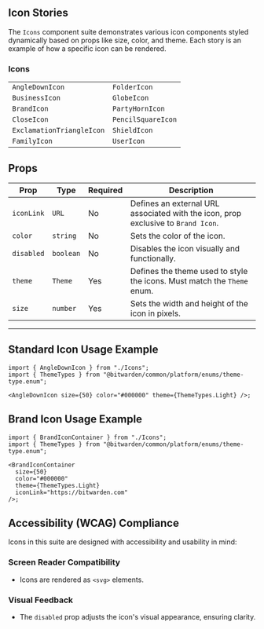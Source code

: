 
<Meta title="Components/Icons/Icons" />

## Icon Stories

The `Icons` component suite demonstrates various icon components styled dynamically based on props
like size, color, and theme. Each story is an example of how a specific icon can be rendered.

### Icons

|                           |                    |
| ------------------------- | ------------------ |
| `AngleDownIcon`           | `FolderIcon`       |
| `BusinessIcon`            | `GlobeIcon`        |
| `BrandIcon`               | `PartyHornIcon`    |
| `CloseIcon`               | `PencilSquareIcon` |
| `ExclamationTriangleIcon` | `ShieldIcon`       |
| `FamilyIcon`              | `UserIcon`         |

## Props

| **Prop**   | **Type**  | **Required** | **Description**                                                                   |
| ---------- | --------- | ------------ | --------------------------------------------------------------------------------- |
| `iconLink` | `URL`     | No           | Defines an external URL associated with the icon, prop exclusive to `Brand Icon`. |
| `color`    | `string`  | No           | Sets the color of the icon.                                                       |
| `disabled` | `boolean` | No           | Disables the icon visually and functionally.                                      |
| `theme`    | `Theme`   | Yes          | Defines the theme used to style the icons. Must match the `Theme` enum.           |
| `size`     | `number`  | Yes          | Sets the width and height of the icon in pixels.                                  |

---

## Standard Icon Usage Example

```tsx
import { AngleDownIcon } from "./Icons";
import { ThemeTypes } from "@bitwarden/common/platform/enums/theme-type.enum";

<AngleDownIcon size={50} color="#000000" theme={ThemeTypes.Light} />;
```

## Brand Icon Usage Example

```tsx
import { BrandIconContainer } from "./Icons";
import { ThemeTypes } from "@bitwarden/common/platform/enums/theme-type.enum";

<BrandIconContainer
  size={50}
  color="#000000"
  theme={ThemeTypes.Light}
  iconLink="https://bitwarden.com"
/>;
```

## Accessibility (WCAG) Compliance

Icons in this suite are designed with accessibility and usability in mind:

### Screen Reader Compatibility

- Icons are rendered as `<svg>` elements.

### Visual Feedback

- The `disabled` prop adjusts the icon's visual appearance, ensuring clarity.
